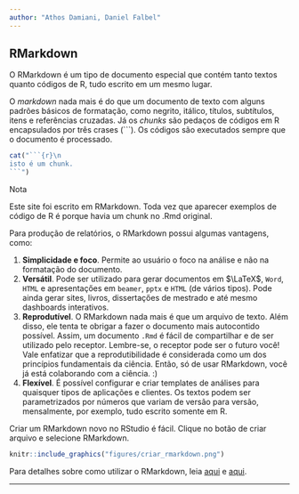```yaml
---
author: "Athos Damiani, Daniel Falbel"
---
```


## RMarkdown

O RMarkdown é um tipo de documento especial que contém tanto textos quanto códigos de R, tudo escrito em um mesmo lugar. 

O *markdown* nada mais é do que um documento de texto com alguns padrões básicos de formatação, como negrito, itálico, títulos, subtítulos, itens e referências cruzadas. Já os *chunks* são pedaços de códigos em R encapsulados por três crases (```). Os códigos são executados sempre que o documento é processado.

```r
cat("```{r}\n
isto é um chunk. 
```")
```

<div class='admonition note'>
<p class='admonition-title'>
Nota
</p>
<p>
Este site foi escrito em RMarkdown. Toda vez que aparecer exemplos de código de R é porque havia um chunk no .Rmd original.
</p>
</div>

Para produção de relatórios, o RMarkdown possui algumas vantagens, como:

1. **Simplicidade e foco**. Permite ao usuário o foco na análise e não na formatação do documento.
1. **Versátil**. Pode ser utilizado para gerar documentos em $\LaTeX$, `Word`, `HTML` e apresentaçőes em `beamer`, `pptx` e `HTML` (de vários tipos). Pode ainda gerar sites, livros, dissertaçőes de mestrado e até mesmo dashboards interativos.
1. **Reprodutível**. O RMarkdown nada mais é que um arquivo de texto. Além disso, ele tenta te obrigar a fazer o documento mais autocontido possível. Assim, um documento `.Rmd` é fácil de compartilhar e de ser utilizado pelo receptor. Lembre-se, o receptor pode ser o futuro você! Vale enfatizar que a reprodutibilidade é considerada como um dos princípios fundamentais da ciência. Então, só de usar RMarkdown, você já está colaborando com a ciência. :)
1. **Flexível**. É possível configurar e criar templates de análises para quaisquer tipos de aplicações e clientes. Os textos podem ser parametrizados por números que variam de versão para versão, mensalmente, por exemplo, tudo escrito somente em R. 

Criar um RMarkdown novo no RStudio é fácil. Clique no botão de criar arquivo e selecione RMarkdown.

```r
knitr::include_graphics("figures/criar_rmarkdown.png")
```

Para detalhes sobre como utilizar o RMarkdown, leia  [aqui](http://r4ds.had.co.nz/r-markdown.html) e [ aqui](http://rmarkdown.rstudio.com/lesson-1.html).

--------------------------------------------------------------------------------